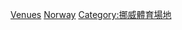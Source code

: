 {{Commons category|Ski jumping hills in Norway}}

[[Category:挪威跳台滑雪|Venues]]
[[Category:各國跳台滑雪場|Norway]]
[[Category:挪威體育場地|Category:挪威體育場地]]